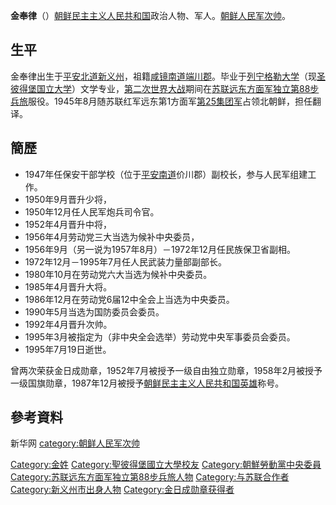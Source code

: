 '''金奉律'''（{{bd|1917年|12月6日|1995年|7月19日||catIdx=K金}}）[[朝鲜民主主义人民共和国|朝鲜民主主义人民共和国]]政治人物、军人。[[朝鲜人民军|朝鲜人民军]][[朝鲜次帅列表|次帅]]。

== 生平 ==
金奉律出生于[[平安北道|平安北道]][[新义州|新义州]]，祖籍[[咸镜南道|咸镜南道]][[端川郡|端川郡]]。毕业于[[列宁格勒大学|列宁格勒大学]]（现[[圣彼得堡国立大学|圣彼得堡国立大学]]）文学专业，[[第二次世界大战|第二次世界大战]]期间在[[苏联远东方面军独立第88步兵旅|苏联远东方面军独立第88步兵旅]]服役。1945年8月随苏联红军远东第1方面军[[第25集团军_(苏联)|第25集团军]]占领北朝鲜，担任翻译。 　　

==簡歷==
* 1947年任保安干部学校（位于[[平安南道|平安南道]]价川郡）副校长，参与人民军组建工作。
* 1950年9月晋升少将，
* 1950年12月任人民军炮兵司令官。
* 1952年4月晋升中将，
* 1956年4月劳动党三大当选为候补中央委员，
* 1956年9月（另一说为1957年8月）－1972年12月任民族保卫省副相。
* 1972年12月－1995年7月任人民武装力量部副部长。
* 1980年10月在劳动党六大当选为候补中央委员。
* 1985年4月晋升大将。
* 1986年12月在劳动党6届12中全会上当选为中央委员。
* 1990年5月当选为国防委员会委员。
* 1992年4月晋升次帅。
* 1995年3月被指定为（非中央全会选举）劳动党中央军事委员会委员。
* 1995年7月19日逝世。 　　

曾两次荣获金日成勋章，1952年7月被授予一级自由独立勋章，1958年2月被授予一级国旗勋章，1987年12月被授予[[朝鲜民主主义人民共和国英雄|朝鲜民主主义人民共和国英雄]]称号。

== 參考資料 ==
新华网
{{DEFAULTSORT:Kim}}
{{朝鮮元帥}}
[[category:朝鲜人民军次帅|category:朝鲜人民军次帅]]
[[Category:金姓|Category:金姓]]
[[Category:聖彼得堡國立大學校友|Category:聖彼得堡國立大學校友]]
[[Category:朝鮮勞動黨中央委員|Category:朝鮮勞動黨中央委員]]
[[Category:苏联远东方面军独立第88步兵旅人物|Category:苏联远东方面军独立第88步兵旅人物]]
[[Category:与苏联合作者|Category:与苏联合作者]]
[[Category:新义州市出身人物|Category:新义州市出身人物]]
[[Category:金日成勋章获得者|Category:金日成勋章获得者]]